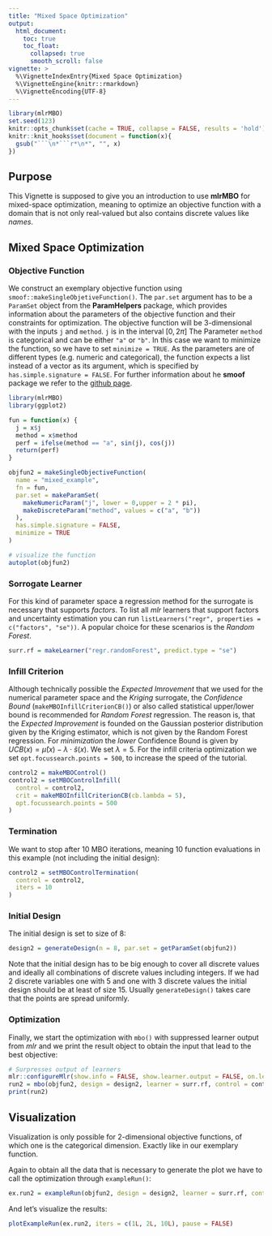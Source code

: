 ```yaml
---
title: "Mixed Space Optimization"
output:
  html_document:
    toc: true
    toc_float:
      collapsed: true
      smooth_scroll: false
vignette: >
  %\VignetteIndexEntry{Mixed Space Optimization}
  %\VignetteEngine{knitr::rmarkdown}
  %\VignetteEncoding{UTF-8}
---
```


```r
library(mlrMBO)
set.seed(123)
knitr::opts_chunk$set(cache = TRUE, collapse = FALSE, results = 'hold')
knitr::knit_hooks$set(document = function(x){
  gsub("```\n*```r*\n*", "", x)
})
```

## Purpose

This Vignette is supposed to give you an introduction to use **mlrMBO** for mixed-space optimization, meaning to optimize an objective function with a domain that is not only real-valued but also contains discrete values like *names*.

## Mixed Space Optimization

### Objective Function

We construct an exemplary objective function using `smoof::makeSingleObjetiveFunction()`. 
The `par.set` argument has to be a `ParamSet` object from the **ParamHelpers** package, which provides information about the parameters of the objective function and their constraints for optimization.
The objective function will be 3-dimensional with the inputs `j` and `method`.
`j` is in the interval $[0,2\pi]$
The Parameter `method` is categorical and can be either `"a"` or `"b"`.
In this case we want to minimize the function, so we have to set `minimize = TRUE`.
As the parameters are of different types (e.g. numeric and categorical), the function expects a list instead of a vector as its argument, which is specified by `has.simple.signature = FALSE`.
For further information about he **smoof** package we refer to the [github page](https://github.com/jakobbossek/smoof).

```r
library(mlrMBO)
library(ggplot2)

fun = function(x) {
  j = x$j
  method = x$method
  perf = ifelse(method == "a", sin(j), cos(j))
  return(perf)
}

objfun2 = makeSingleObjectiveFunction(
  name = "mixed_example",
  fn = fun,
  par.set = makeParamSet(
    makeNumericParam("j", lower = 0,upper = 2 * pi),
    makeDiscreteParam("method", values = c("a", "b"))
  ),
  has.simple.signature = FALSE,
  minimize = TRUE
)

# visualize the function
autoplot(objfun2)
```

### Sorrogate Learner

For this kind of parameter space a regression method for the surrogate is necessary that supports *factors*.
To list all *mlr* learners that support factors and uncertainty estimation you can run `listLearners("regr", properties = c("factors", "se"))`.
A popular choice for these scenarios is the *Random Forest*.

```r
surr.rf = makeLearner("regr.randomForest", predict.type = "se")
```

### Infill Criterion

Although technically possible the *Expected Imrovement* that we used for the numerical parameter space and the *Kriging* surrogate, the *Confidence Bound* (`makeMBOInfillCriterionCB()`) or also called statistical upper/lower bound is recommended for *Random Forest* regression.
The reason is, that the *Expected Improvement* is founded on the Gaussian posterior distribution given by the Kriging estimator, which is not given by the Random Forest regression.
For *minimization* the *lower* Confidence Bound is given by $UCB(x) = \hat{\mu}(x) - \lambda \cdot \hat{s}(x)$.
We set $\lambda = 5$.
For the infill criteria optimization we set `opt.focussearch.points = 500`, to increase the speed of the tutorial.

```r
control2 = makeMBOControl()
control2 = setMBOControlInfill(
  control = control2,
  crit = makeMBOInfillCriterionCB(cb.lambda = 5),
  opt.focussearch.points = 500
)
```

### Termination

We want to stop after 10 MBO iterations, meaning 10 function evaluations in this example (not including the initial design):

```r
control2 = setMBOControlTermination(
  control = control2,
  iters = 10
)
```

### Initial Design

The initial design is set to size of 8:

```r
design2 = generateDesign(n = 8, par.set = getParamSet(objfun2))
```

Note that the initial design has to be big enough to cover all discrete values and ideally all combinations of discrete values including integers.
If we had 2 discrete variables one with 5 and one with 3 discrete values the initial design should be at least of size 15.
Usually `generateDesign()` takes care that the points are spread uniformly.

### Optimization

Finally, we start the optimization with `mbo()` with suppressed learner output from *mlr* and we print the result object to obtain the input that lead to the best objective:
```r
# Surpresses output of learners 
mlr::configureMlr(show.info = FALSE, show.learner.output = FALSE, on.learner.warning = "quiet")
run2 = mbo(objfun2, design = design2, learner = surr.rf, control = control2, show.info = TRUE)
print(run2)
```

## Visualization

Visualization is only possible for 2-dimensional objective functions, of which one is the categorical dimension.
Exactly like in our exemplary function.

Again to obtain all the data that is necessary to generate the plot we have to call the optimization through `exampleRun()`:

```r
ex.run2 = exampleRun(objfun2, design = design2, learner = surr.rf, control = control2)
```

And let's visualize the results:

```r
plotExampleRun(ex.run2, iters = c(1L, 2L, 10L), pause = FALSE)
```
